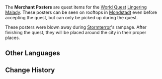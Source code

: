 {{Item Infobox
|id           = 100559
|image        = Item Merchant Poster.png
|type         = Quest Items
|description  = 
'''Version 1:'''
"New drinks at the Cat's Tail. Your bartender today is: [[Diona]]."
<br />
'''Version 2:'''
<br />
"Try the all-new [[Good Hunter]] meal deal! Get 10% off when you purchase a [[Satisfying Salad]] and a [[Sticky Honey Roast]] in a single order."
<br />
'''Version 3:'''
<br />
"The Adventurers' Guild is now recruiting new members! To sign up, speak to Branch Master [[Cyrus]] in Mondstadt today."
|source1      = [[Lingering Malady]]}}
The '''Merchant Posters''' are quest items for the [[World Quest]] [[Lingering Malady]]. These posters can be seen on rooftops in [[Mondstadt]] even before accepting the quest, but can only be picked up during the quest.

These posters were blown away during [[Dvalin|Stormterror]]'s rampage. After finishing the quest, they will be placed around the city in their proper places.
==Other Languages==
{{Other Languages
|default_hidden = 1
|en      = Merchant Poster
|zhs     = 商家的海报
|zhs_rm  = Shāngjiā de Hǎibào
|zht     = 商家的海報
|zht_rm  = Shāngjiā de Hǎibào
|ja      = 店のポスター
|ja_rm   = Mise no Posutaa
|ko      = 가게 포스터
|ko_rm   = 
|es      = Póster de comerciante
|fr      = Affiche commerciale
|ru      = Объявления торговца
|th      = โปสเตอร์ของทางร้าน
|th_rm   = 
|vi      = Áp Phích Của Tiệm
|de      = Plakat des Geschäfts
|id      = Poster Pedagang
|pt      = Pôster de Comerciante
}}

==Change History==
{{Change History|1.0}}